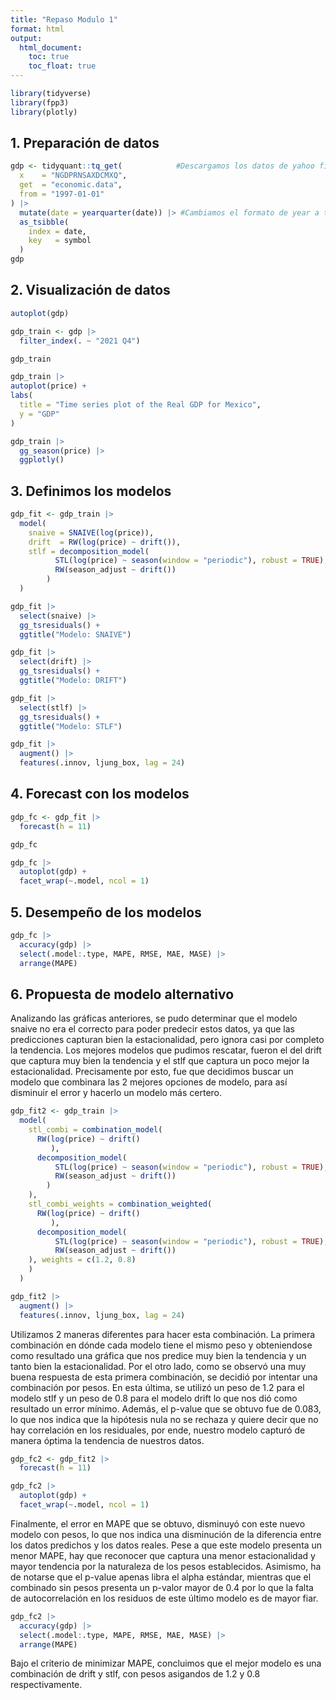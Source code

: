 ```yaml
---
title: "Repaso Modulo 1"
format: html
output: 
  html_document:
    toc: true
    toc_float: true
---
```


```r
library(tidyverse)
library(fpp3)
library(plotly)
```

## 1. Preparación de datos

```r
gdp <- tidyquant::tq_get(            #Descargamos los datos de yahoo finance
  x    = "NGDPRNSAXDCMXQ",
  get  = "economic.data",
  from = "1997-01-01"
) |> 
  mutate(date = yearquarter(date)) |> #Cambiamos el formato de year a trimestres
  as_tsibble(
    index = date,
    key   = symbol
  )
gdp
```

## 2. Visualización de datos

```r
autoplot(gdp)
```

```r
gdp_train <- gdp |> 
  filter_index(. ~ "2021 Q4")

gdp_train
```

```r
gdp_train |> 
autoplot(price) +
labs(
  title = "Time series plot of the Real GDP for Mexico",
  y = "GDP"
)
```

```r
gdp_train |> 
  gg_season(price) |> 
  ggplotly()
```

## 3. Definimos los modelos

```r
gdp_fit <- gdp_train |>
  model(
    snaive = SNAIVE(log(price)),
    drift  = RW(log(price) ~ drift()),
    stlf = decomposition_model(
          STL(log(price) ~ season(window = "periodic"), robust = TRUE),
          RW(season_adjust ~ drift())
        )
  )

gdp_fit |> 
  select(snaive) |> 
  gg_tsresiduals() +
  ggtitle("Modelo: SNAIVE")

gdp_fit |> 
  select(drift) |> 
  gg_tsresiduals() +
  ggtitle("Modelo: DRIFT")

gdp_fit |> 
  select(stlf) |> 
  gg_tsresiduals() +
  ggtitle("Modelo: STLF")
```

```r
gdp_fit |>
  augment() |>
  features(.innov, ljung_box, lag = 24)
```

## 4. Forecast con los modelos

```r
gdp_fc <- gdp_fit |> 
  forecast(h = 11) 

gdp_fc
```

```r
gdp_fc |> 
  autoplot(gdp) +
  facet_wrap(~.model, ncol = 1)
```

## 5. Desempeño de los modelos

```r
gdp_fc |> 
  accuracy(gdp) |> 
  select(.model:.type, MAPE, RMSE, MAE, MASE) |> 
  arrange(MAPE)
```

## 6. Propuesta de modelo alternativo

Analizando las gráficas anteriores, se pudo determinar que el modelo snaive no era el correcto para poder predecir estos datos, ya que las predicciones capturan bien la estacionalidad, pero ignora casi por completo la tendencia. Los mejores modelos que pudimos rescatar, fueron el del drift que captura muy bien la tendencia y el stlf que captura un poco mejor la estacionalidad. Precisamente por esto, fue que decidimos buscar un modelo que combinara las 2 mejores opciones de modelo, para así disminuir el error y hacerlo un modelo más certero.

```r
gdp_fit2 <- gdp_train |>
  model(
    stl_combi = combination_model(
      RW(log(price) ~ drift()
         ),
      decomposition_model(
          STL(log(price) ~ season(window = "periodic"), robust = TRUE),
          RW(season_adjust ~ drift())
        )
    ),
    stl_combi_weights = combination_weighted(
      RW(log(price) ~ drift()
         ),
      decomposition_model(
          STL(log(price) ~ season(window = "periodic"), robust = TRUE),
          RW(season_adjust ~ drift())
    ), weights = c(1.2, 0.8)
    )
  )

gdp_fit2 |>
  augment() |>
  features(.innov, ljung_box, lag = 24)
```

Utilizamos 2 maneras diferentes para hacer esta combinación. La primera combinación en dónde cada modelo tiene el mismo peso y obteniendose como resultado una gráfica que nos predice muy bien la tendencia y un tanto bien la estacionalidad. Por el otro lado, como se observó una muy buena respuesta de esta primera combinación, se decidió por intentar una combinación por pesos. En esta última, se utilizó un peso de 1.2 para el modelo stlf y un peso de 0.8 para el modelo drift lo que nos dió como resultado un error mínimo. Además, el p-value que se obtuvo fue de 0.083, lo que nos indica que la hipótesis nula no se rechaza y quiere decir que no hay correlación en los residuales, por ende, nuestro modelo capturó de manera óptima la tendencia de nuestros datos.

```r
gdp_fc2 <- gdp_fit2 |> 
  forecast(h = 11) 

gdp_fc2 |> 
  autoplot(gdp) +
  facet_wrap(~.model, ncol = 1)
```

Finalmente, el error en MAPE que se obtuvo, disminuyó con este nuevo modelo con pesos, lo que nos indica una disminución de la diferencia entre los datos predichos y los datos reales. Pese a que este modelo presenta un menor MAPE, hay que reconocer que captura una menor estacionalidad y mayor tendencia por la naturaleza de los pesos establecidos. Asimismo, ha de notarse que el p-value apenas libra el alpha estándar, mientras que el combinado sin pesos presenta un p-valor mayor de 0.4 por lo que la falta de autocorrelación en los residuos de este último modelo es de mayor fiar.

```r
gdp_fc2 |> 
  accuracy(gdp) |> 
  select(.model:.type, MAPE, RMSE, MAE, MASE) |> 
  arrange(MAPE)
```

Bajo el criterio de minimizar MAPE, concluimos que el mejor modelo es una combinación de drift y stlf, con pesos asigandos de 1.2 y 0.8 respectivamente.
